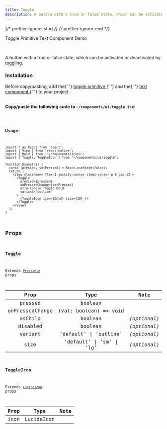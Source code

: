 ```yaml
---
title: Toggle
description: A button with a true or false state, which can be activated or deactivated by toggling.
---
```


{/* prettier-ignore-start */}
{/* prettier-ignore-end */}


<LinkButton href='/primitives/toggle'>Toggle Primitive</LinkButton>
<LinkButton href='/components/text'>Text Component</LinkButton>
<LinkButton target='_blank' href='https://rnr-showcase.vercel.app/toggle'>
  Demo
</LinkButton>

<br />

A button with a true or false state, which can be activated or deactivated by toggling.

### Installation

<Aside type='tip' title='Dependencies'>
  Before copy/pasting, add the{' '}
  <a href='/primitives/toggle' className='text-white font-bold'>
    toggle primitive
  </a>{' '}
  and the{' '}
  <a href='/components/text' className='text-white font-bold'>
    text component
  </a>{' '}
  to your project.
</Aside>

<br />

**Copy/paste the following code to `~/components/ui/toggle.tsx`:**

<Code code={importedCode} lang='tsx' title='~/components/ui/toggle.tsx' />

### Usage

```tsx
import * as React from 'react';
import { View } from 'react-native';
import { Bold } from '~/components/Icons';
import { Toggle, ToggleIcon } from '~/components/ui/toggle';

function Example() {
  const [pressed, setPressed] = React.useState(false);
  return (
    <View className='flex-1 justify-center items-center p-6 gap-12'>
      <Toggle
        pressed={pressed}
        onPressedChange={setPressed}
        aria-label='Toggle bold'
        variant='outline'
      >
        <ToggleIcon icon={Bold} size={18} />
      </Toggle>
    </View>
  );
}
```

## Props

### Toggle

Extends [`Pressable`](https://reactnative.dev/docs/pressable#props) props

|      Prop       |           Type            |     Note     |
| :-------------: | :-----------------------: | :----------: |
|     pressed     |          boolean          |              |
| onPressedChange |  (val: boolean) => void   |              |
|     asChild     |          boolean          | _(optional)_ |
|    disabled     |          boolean          | _(optional)_ |
|     variant     |  'default' \| 'outline'   | _(optional)_ |
|      size       | 'default' \| 'sm' \| 'lg' | _(optional)_ |

### ToggleIcon

Extends [`LucideIcon`](https://lucide.dev/guide/packages/lucide-react-native#props) props

| Prop |    Type    | Note |
| :--: | :--------: | :--: |
| icon | LucideIcon |      |
